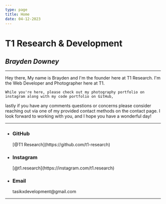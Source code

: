 ```yaml
---
type: page
title: Home
date: 04-12-2023
---
```


# **T1 Research & Development**

## *Brayden Downey*

---

Hey there, My name is Brayden and I'm the founder here at T1 Research. I'm the Web Developer and Photographer here at T1.

    While you're here, please check out my photography portfolio on instagram along with my code portfolio on GitHub,
lastly if you have any comments questions or concerns please consider reaching out via one of my provided contact methods
on the contact page. I look forward to working with you, and I hope you have a wonderful day!  

---

- <h3>GitHub</h3>[@T1 Research](https://github.com/t1-research)
- <h3>Instagram</h3>[@t1.research](https://instagram.com/t1.research)
- <h3>Email</h3>tasikxdevelopment@gmail.com

---
